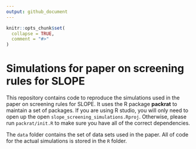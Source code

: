 ```yaml
---
output: github_document
---
```


<!-- README.md is generated from README.Rmd. Please edit that file -->

```r
knitr::opts_chunk$set(
  collapse = TRUE,
  comment = "#>"
)
```

# Simulations for paper on screening rules for SLOPE

<!-- badges: start -->
<!-- badges: end -->

This repository contains code to reproduce the simulations used in
the paper on screening rules for SLOPE. It uses the R package
**packrat** to maintain a set of packages. If you are using R studio, you
will only need to open up the open `slope_screening_simulations.Rproj`. 
Otherwise, please run `packrat/init.R` to make sure you have all of the
correct dependencies.

The `data` folder contains the set of data sets used in the paper. All
of code for the actual simulations is stored in the `R` folder.

